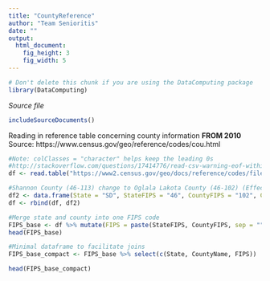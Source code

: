 ```yaml
---
title: "CountyReference"
author: "Team Senioritis"
date: ""
output: 
  html_document:
    fig_height: 3
    fig_width: 5
---
```

<!-- Don't edit in between this line and the one below -->
```r
# Don't delete this chunk if you are using the DataComputing package
library(DataComputing)
```
*Source file* 
```r
includeSourceDocuments()
```
<!-- Don't edit the material above this line -->

Reading in reference table concerning county information **FROM 2010**
Source: https://www.census.gov/geo/reference/codes/cou.html

```r
#Note: colClasses = "character" helps keep the leading 0s
#http://stackoverflow.com/questions/17414776/read-csv-warning-eof-within-quoted-string-prevents-complete-reading-of-file
df <- read.table("https://www2.census.gov/geo/docs/reference/codes/files/national_county.txt", sep = ",", col.names = c("State", "StateFIPS", "CountyFIPS", "CountyName", "ClassFIPSCode" ), colClasses = "character", quote = "")

#Shannon County (46-113) change to Oglala Lakota County (46-102) (Effective 2015)
df2 <- data.frame(State = "SD", StateFIPS = "46", CountyFIPS = "102", CountyName = "Oglala Lakota County", ClassFIPSCode = "H1")
df <- rbind(df, df2)

#Merge state and county into one FIPS code
FIPS_base <- df %>% mutate(FIPS = paste(StateFIPS, CountyFIPS, sep = ""))
head(FIPS_base)

#Minimal dataframe to facilitate joins
FIPS_base_compact <- FIPS_base %>% select(c(State, CountyName, FIPS))

head(FIPS_base_compact)
```

